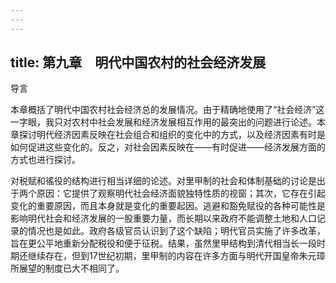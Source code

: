 ```yaml
---
---
---
```

title: 第九章　明代中国农村的社会经济发展
---







导言

本章概括了明代中国农村社会经济总的发展情况。由于精确地使用了“社会经济”这一字眼，我只对农村中社会发展和经济发展相互作用的最突出的问题进行论述。本章探讨明代经济因素反映在社会组合和组织的变化中的方式，以及经济因素有时是如何促进这些变化的。反之，对社会因素反映在——有时促进——经济发展方面的方式也进行探讨。

对税赋和徭役的结构进行相当详细的论述。对里甲制的社会和体制基础的讨论是出于两个原因：它提供了观察明代社会经济面貌独特性质的视窗；其次，它存在引起变化的重要原因，而且本身就是变化的重要起因。逃避和豁免赋役的各种可能性是影响明代社会和经济发展的一股重要力量，而长期以来政府不能调整土地和人口记录的情况也是如此。政府各级官员认识到了这个缺陷；明代官员实施了许多改革，旨在更公平地重新分配税役和便于征税。结果，虽然里甲结构到清代相当长一段时期还继续存在，但到17世纪初期，里甲制的内容在许多方面与明代开国皇帝朱元璋所展望的制度已大不相同了。